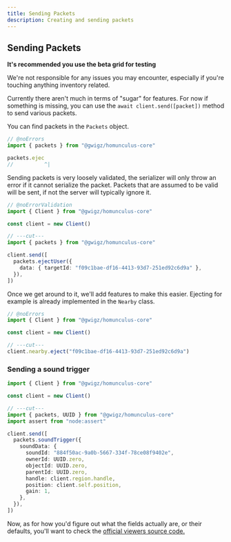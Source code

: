 ```yaml
---
title: Sending Packets
description: Creating and sending packets
---
```


## Sending Packets

<Callout type="warn">

**It's recommended you use the beta grid for testing**

We're not responsible for any issues you may encounter, especially if you're touching anything inventory related.

</Callout>

Currently there aren't much in terms of "sugar" for features. For now if something is missing, you can use the `await client.send([packet])` method to send various packets.

You can find packets in the `Packets` object.

```ts twoslash
// @noErrors
import { packets } from "@gwigz/homunculus-core"

packets.ejec
//          ^|
```

Sending packets is very loosely validated, the serializer will only throw an error if it cannot serialize the packet. Packets that are assumed to be valid will be sent, if not the server will typically ignore it.

```ts twoslash
// @noErrorValidation
import { Client } from "@gwigz/homunculus-core"

const client = new Client()

// ---cut---
import { packets } from "@gwigz/homunculus-core"

client.send([
  packets.ejectUser({
    data: { targetId: "f09c1bae-df16-4413-93d7-251ed92c6d9a" },
  }),
])
```

Once we get around to it, we'll add features to make this easier. Ejecting for example is already implemented in the `Nearby` class.

```ts twoslash
// @noErrors
import { Client } from "@gwigz/homunculus-core"

const client = new Client()

// ---cut---
client.nearby.eject("f09c1bae-df16-4413-93d7-251ed92c6d9a")
```

### Sending a sound trigger

```ts twoslash
import { Client } from "@gwigz/homunculus-core"

const client = new Client()

// ---cut---
import { packets, UUID } from "@gwigz/homunculus-core"
import assert from "node:assert"

client.send([
  packets.soundTrigger({
    soundData: {
      soundId: "884f50ac-9a0b-5667-334f-78ce08f9402e",
      ownerId: UUID.zero,
      objectId: UUID.zero,
      parentId: UUID.zero,
      handle: client.region.handle,
      position: client.self.position,
      gain: 1,
    },
  }),
])
```

Now, as for how you'd figure out what the fields actually are, or their defaults, you'll want to check the [official viewers source code.](https://github.com/secondlife/viewer)
